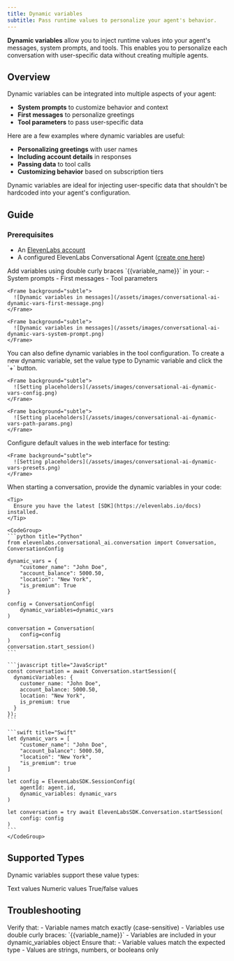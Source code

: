 ```yaml
---
title: Dynamic variables 
subtitle: Pass runtime values to personalize your agent's behavior.
---
```


**Dynamic variables** allow you to inject runtime values into your agent's messages, system prompts, and tools. This enables you to personalize each conversation with user-specific data without creating multiple agents.

## Overview

Dynamic variables can be integrated into multiple aspects of your agent:

- **System prompts** to customize behavior and context
- **First messages** to personalize greetings
- **Tool parameters** to pass user-specific data

Here are a few examples where dynamic variables are useful:

- **Personalizing greetings** with user names
- **Including account details** in responses
- **Passing data** to tool calls
- **Customizing behavior** based on subscription tiers

<Info>
  Dynamic variables are ideal for injecting user-specific data that shouldn't be hardcoded into your agent's configuration.
</Info>

## Guide

### Prerequisites

- An [ElevenLabs account](https://elevenlabs.io)
- A configured ElevenLabs Conversational Agent ([create one here](/docs/conversational-ai/docs/agent-setup))

<Steps>
  <Step title="Define dynamic variables in prompts">
    Add variables using double curly braces `{{variable_name}}` in your:
    - System prompts
    - First messages
    - Tool parameters

    <Frame background="subtle">
      ![Dynamic variables in messages](/assets/images/conversational-ai-dynamic-vars-first-message.png)
    </Frame>

    <Frame background="subtle">
      ![Dynamic variables in messages](/assets/images/conversational-ai-dynamic-vars-system-prompt.png)
    </Frame>
  </Step>

  <Step title="Define dynamic variables in tools">
    You can also define dynamic variables in the tool configuration.
    To create a new dynamic variable, set the value type to Dynamic variable and click the `+` button.

    <Frame background="subtle">
      ![Setting placeholders](/assets/images/conversational-ai-dynamic-vars-config.png)
    </Frame>

    <Frame background="subtle">
      ![Setting placeholders](/assets/images/conversational-ai-dynamic-vars-path-params.png)
    </Frame>
  </Step>

  <Step title="Set placeholders">
    Configure default values in the web interface for testing:

    <Frame background="subtle">
      ![Setting placeholders](/assets/images/conversational-ai-dynamic-vars-presets.png)
    </Frame>
  </Step>

  <Step title="Pass variables at runtime">
    When starting a conversation, provide the dynamic variables in your code:

    <Tip>
      Ensure you have the latest [SDK](https://elevenlabs.io/docs) installed.
    </Tip>

    <CodeGroup>
    ```python title="Python"
    from elevenlabs.conversational_ai.conversation import Conversation, ConversationConfig

    dynamic_vars = {
        "customer_name": "John Doe",
        "account_balance": 5000.50,
        "location": "New York",
        "is_premium": True
    }

    config = ConversationConfig(
        dynamic_variables=dynamic_vars
    )

    conversation = Conversation(
        config=config
    )
    conversation.start_session()
    ```

    ```javascript title="JavaScript"
    const conversation = await Conversation.startSession({
      dynamicVariables: {
        customer_name: "John Doe",
        account_balance: 5000.50,
        location: "New York",
        is_premium: true
      }
    });
    ```

    ```swift title="Swift"
    let dynamic_vars = [
        "customer_name": "John Doe",
        "account_balance": 5000.50,
        "location": "New York",
        "is_premium": true
    ]

    let config = ElevenLabsSDK.SessionConfig(
        agentId: agent.id,
        dynamic_variables: dynamic_vars
    )

    let conversation = try await ElevenLabsSDK.Conversation.startSession(
        config: config
    )
    ```
    </CodeGroup>
  </Step>
</Steps>

## Supported Types

Dynamic variables support these value types:

<CardGroup cols={3}>
  <Card title="String">
    Text values
  </Card>
  <Card title="Number">
    Numeric values
  </Card>
  <Card title="Boolean">
    True/false values
  </Card>
</CardGroup>

## Troubleshooting

<AccordionGroup>
  <Accordion title="Variables not replacing">
    Verify that:
    - Variable names match exactly (case-sensitive)
    - Variables use double curly braces: `{{variable_name}}`
    - Variables are included in your dynamic_variables object
  </Accordion>
  <Accordion title="Type errors">
    Ensure that:
    - Variable values match the expected type
    - Values are strings, numbers, or booleans only
  </Accordion>
</AccordionGroup>